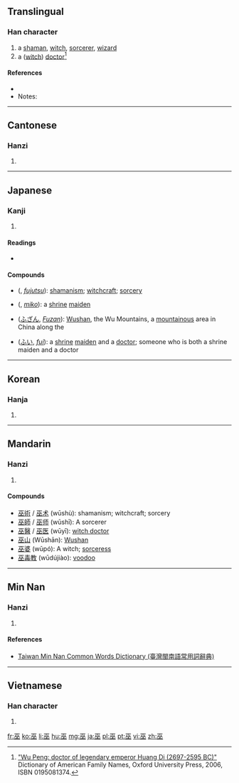 ==Translingual==

===Han character===
{{Han char|rn=48|rad=工|as=04|sn=7|four=1010<sub>8</sub>|canj=一人人 (MOO)}}

# a [[shaman]], [[witch]], [[sorcerer]], [[wizard]]
# a ([[witch doctor|witch]]) [[doctor]]<ref>[http://www.ancestry.com/facts/Wu-places-origin.ashx "Wu Peng: doctor of legendary emperor Huang Di (2697-2595 BC)"] Dictionary of American Family Names, Oxford University Press, 2006, ISBN 0195081374.</ref>

====References====
* {{Han ref|kx=0325.190|dkj=08728|dj=0629.070|hdz=10412.080|uh=5DEB|ud=24043|bh=A7C5|bd=42949}}
* Notes:
<references/>

----

==Cantonese==
===Hanzi===
{{yue-hanzi|jyut=mou4|y=mou4}}

# {{defn|lang=yue|sort=工04}}

----

==Japanese==
===Kanji===
{{ja-kanji|grade=|rs=工04}}

# {{defn|lang=ja|sort=工04}}

====Readings====
* {{ja-readings|on=[[ふ]] ([[fu]]), [[ぶ]] ([[bu]]), [[こ]] ([[ko]])|kun=[[みこ]] ([[miko]]), [[かんなぎ]] ([[kannagi]])}}

====Compounds====
* {{l|ja|巫術}} ({{l|ja|ふじゅつ}}, ''[[fujutsu]]''): [[shamanism]]; [[witchcraft]]; [[sorcery]]
* {{l|ja|巫女}} ({{l|ja|みこ}}, ''[[miko]]''): a [[shrine]] [[maiden]]
* {{l|ja|巫山}} ([[ふざん]], ''[[Fuzan]]''): [[Wushan]], the Wu Mountains, a [[mountainous]] area in China along the {{w|Wu Gorge}}
* {{l|ja|巫医}} ([[ふい]], ''[[fui]]''): a [[shrine]] [[maiden]] and a [[doctor]]; someone who is both a shrine maiden and a doctor

----

==Korean==
===Hanja===
{{ko-hanja|hangeul=무|rv=mu|mr=mu}}

# {{defn|lang=ko|sort=工04}}

----

==Mandarin==
===Hanzi===
{{cmn-hanzi|pin=[[wū]] ([[wu1]])|wg=wu<sup>1</sup>}}

# {{defn|lang=cmn|sort=工04}}

====Compounds====
* [[巫術]] / [[巫术]] (wūshù):  shamanism; witchcraft; sorcery
* [[巫師]] / [[巫师]] (wūshī):  A sorcerer
* [[巫醫]] / [[巫医]] (wūyī):  [[witch doctor]]
* [[巫山]] (Wūshān):  [[w:Wushan|Wushan]]
* [[巫婆]] (wūpó):  A witch; [[sorceress]]
* [[巫毒教]] (wūdújiào):  [[voodoo]]

----

==Min Nan==
===Hanzi===
{{nan-hanzi|tlpa=[[bû]] (bu<sup>5</sup>)}}

# {{defn|lang=nan|sort=工04}}

====References====
*[http://twblg.dict.edu.tw/holodict_new/result_detail.jsp?n_no=41062&curpage=1&sample=%E5%B7%AB&radiobutton=1&querytarget=1&limit=20&pagenum=1&rowcount=1 Taiwan Min Nan Common Words Dictionary (臺灣閩南語常用詞辭典)]

----

==Vietnamese==
===Han character===
{{vi-hantu|[[vu]]|rs=工04}}

# {{defn|lang=vi|sort=工04}}

[[fr:巫]]
[[ko:巫]]
[[li:巫]]
[[hu:巫]]
[[mg:巫]]
[[ja:巫]]
[[pl:巫]]
[[pt:巫]]
[[vi:巫]]
[[zh:巫]]